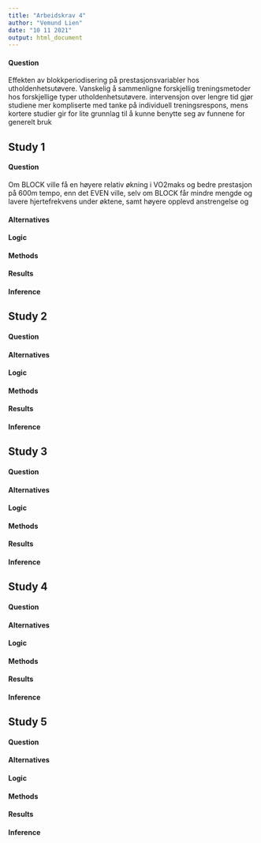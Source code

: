 ```yaml
---
title: "Arbeidskrav 4"
author: "Vemund Lien"
date: "10 11 2021"
output: html_document
---
```


#### Question

Effekten av blokkperiodisering på prestasjonsvariabler
hos utholdenhetsutøvere. Vanskelig å sammenligne forskjellig treningsmetoder
hos forskjellige typer utholdenhetsutøvere. intervensjon over lengre tid gjør
studiene mer kompliserte med tanke på individuell treningsrespons, mens kortere
studier gir for lite grunnlag til å kunne benytte seg av funnene for generelt
bruk

## Study 1

#### Question

Om BLOCK ville få en høyere relativ økning i VO2maks
og bedre prestasjon på 600m tempo, enn det EVEN ville, selv om BLOCK får mindre
mengde og lavere hjertefrekvens under øktene, samt høyere opplevd anstrengelse og

#### Alternatives

#### Logic

#### Methods

#### Results

#### Inference

## Study 2

#### Question

#### Alternatives

#### Logic

#### Methods

#### Results

#### Inference

## Study 3

#### Question

#### Alternatives

#### Logic

#### Methods

#### Results

#### Inference

## Study 4

#### Question

#### Alternatives

#### Logic

#### Methods

#### Results

#### Inference

## Study 5

#### Question

#### Alternatives

#### Logic

#### Methods

#### Results

#### Inference
